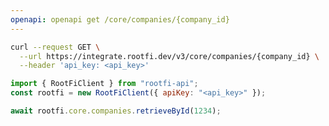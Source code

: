 ```yaml
---
openapi: openapi get /core/companies/{company_id}
---
```


<RequestExample>

```bash cURL
curl --request GET \
  --url https://integrate.rootfi.dev/v3/core/companies/{company_id} \
  --header 'api_key: <api_key>'
```

```javascript NodeJS
import { RootFiClient } from "rootfi-api";
const rootfi = new RootFiClient({ apiKey: "<api_key>" });

await rootfi.core.companies.retrieveById(1234);
```

</RequestExample>
